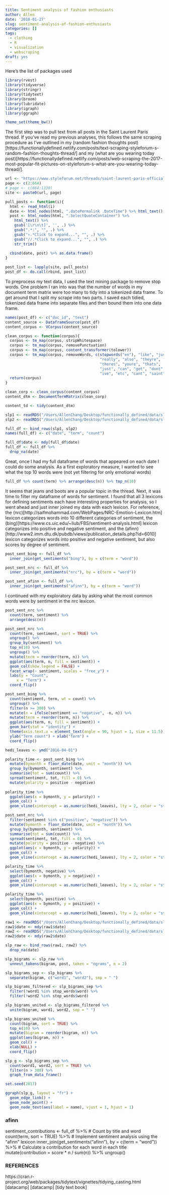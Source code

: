 ```yaml
---
title: Sentiment analysis of fashion enthusiasts
author: Allen
date: '2018-01-27'
slug: sentiment-analysis-of-fashion-enthusiasts
categories: []
tags:
  - clothing
  - R
  - visualization
  - webscraping
draft: yes
---
```


Here's the list of packages used 

```r
library(rvest)
library(tidyverse)
library(stringr)
library(tidytext)
library(broom)
library(lubridate)
library(igraph)
library(ggraph)

theme_set(theme_bw())
```

The first step was to pull text from all posts in the Saint Laurent Paris thread. If you've read my previous analyses, this follows the same scraping procedure as I've outlined in my (random fashion thoughts post)[https://functionallydefined.netlify.com/posts/text-scraping-styleforum-s-random-fashion-thoughts-thread/] and my (what are you wearing today post)[https://functionallydefined.netlify.com/posts/web-scraping-the-2017-most-popular-fit-pictures-on-styleforum-s-what-are-you-wearing-today-thread/].

```r
url <- "https://www.styleforum.net/threads/saint-laurent-paris-official-thread.317702/page-"
page <- c(2:664)
# page <- c(664:1330)
site <- paste0(url, page)

pull_posts <- function(i){
  html <- read_html(i)
  date <- html_nodes(html, ".datePermalink .DateTime") %>% html_text()
  post <- html_nodes(html, ".SelectQuoteContainer") %>%
    html_text() %>%
    gsub('[\r\n\t]', '', .) %>%
    gsub(".*:", "", .) %>% 
    gsub("↑.*Click to expand...", "", .) %>%
    gsub("//.*Click to expand...", "", .) %>%
    str_trim()
  
  cbind(date, post) %>% as.data.frame()
}

post_list <- lapply(site, pull_posts)
post_df <- do.call(rbind, post_list)
```

To preprocess my text data, I used the text mining package to remove stop words. One problem I ran into was that the number of words in my document term matrix were too many to tidy into a tokenized data frame. To get around that I split my scrape into two parts. I saved each tidied, tokenized data frame into separate files and then bound them into one data frame. 

```r
names(post_df) <- c("doc_id", "text")
content_source <- DataframeSource(post_df)
content_corpus <- VCorpus(content_source)

clean_corpus <- function(corpus){
  corpus <- tm_map(corpus, stripWhitespace)
  corpus <- tm_map(corpus, removePunctuation)
  corpus <- tm_map(corpus, content_transformer(tolower))
  corpus <- tm_map(corpus, removeWords, c(stopwords("en"), "like", "just",
                                          "really", "also", "theyre",
                                          "theres", "youre", "thats",
                                          "just", "can", "get", "dont",
                                          "ive", "etc", "cant", "saint", "black"))
  return(corpus)
}

clean_corp <- clean_corpus(content_corpus)
content_dtm <- DocumentTermMatrix(clean_corp)

content_td <- tidy(content_dtm)
```

```r
slp1 <- readRDS("/Users/AllenChang/Desktop/functionally_defined/data/slp1_td.rds")
slp2 <- readRDS("/Users/AllenChang/Desktop/functionally_defined/data/slp2_td.rds")

full_df <- bind_rows(slp1, slp2)
names(full_df) <- c("date", "term", "count")

full_df$date <- mdy(full_df$date) 
full_df <- full_df %>%
  drop_na(date)
```

Great, once I had my full dataframe of words that appeared on each date I could do some analysis. As a first exploratory measure, I wanted to see what the top 10 words were (not yet filtering for only emotional words)

```r
full_df %>% count(term) %>% arrange(desc(n)) %>% top_n(10)
```

It seems that jeans and boots are a popular topic in the thread. Next, it was time to filter my dataframe of words for sentiment. I found that all 3 lexicons for defining sentiments each have interesting properties for analysis, so I went ahead and just inner joined my data with each lexicon. For reference, the (nrc)[http://saifmohammad.com/WebPages/NRC-Emotion-Lexicon.htm] lexicon categorizes words into 10 different categories of sentiment, the (bing)[https://www.cs.uic.edu/~liub/FBS/sentiment-analysis.html] lexicon categorizes into positive and negative sentiment, and the (afinn)[http://www2.imm.dtu.dk/pubdb/views/publication_details.php?id=6010] lexicon categorizes words into positive and negative sentiment, but also scores by degree of sentiment.

```r
post_sent_bing <- full_df %>%
  inner_join(get_sentiments("bing"), by = c(term = "word"))

post_sent_nrc <- full_df %>%
  inner_join(get_sentiments("nrc"), by = c(term = "word"))

post_sent_afinn <- full_df %>%
  inner_join(get_sentiments("afinn"), by = c(term = "word"))
```

I continued with my exploratory data by asking what the most common words were by sentiment in the nrc lexicon.

```r
post_sent_nrc %>%
  count(term, sentiment) %>%
  arrange(desc(n))
```

```r
post_sent_nrc %>%
  count(term, sentiment, sort = TRUE) %>%
  ungroup() %>%
  group_by(sentiment) %>%
  top_n(10) %>%
  ungroup() %>%
  mutate(term = reorder(term, n)) %>%
  ggplot(aes(term, n, fill = sentiment)) +
  geom_col(show.legend = FALSE) +
  facet_wrap(~ sentiment, scales = "free_y") + 
  labs(y = "Count",
     x = "Term") +
  coord_flip()
```

```r
post_sent_bing %>%
  count(sentiment, term, wt = count) %>%
  ungroup() %>%
  filter(n >= 300) %>%
  mutate(n = ifelse(sentiment == "negative", -n, n)) %>%
  mutate(term = reorder(term, n)) %>%
  ggplot(aes(term, n, fill = sentiment)) +
  geom_bar(stat = "identity") +
  theme(axis.text.x = element_text(angle = 90, hjust = 1, size = 11.5)) +
  ylab("Term count") + xlab("Term") +
  coord_flip()
```

```r
hedi_leaves <- ymd("2016-04-01")

polarity_time <- post_sent_bing %>%
  mutate(bymonth = floor_date(date, unit = "month")) %>%
  group_by(bymonth, sentiment) %>%
  summarise(tot = sum(count)) %>%
  spread(sentiment, tot, fill = 0) %>%
  mutate(polarity = positive - negative)
  
polarity_time %>%
  ggplot(aes(x = bymonth, y = polarity)) +
  geom_col() +
  geom_vline(xintercept = as.numeric(hedi_leaves), lty = 2, color = "steelblue")

post_sent_nrc %>%
  filter(sentiment %in% c("positive", "negative")) %>%
  mutate(bymonth = floor_date(date, unit = "month")) %>%
  group_by(bymonth, sentiment) %>%
  summarise(tot = sum(count)) %>%
  spread(sentiment, tot, fill = 0) %>%
  mutate(polarity = positive - negative) %>%
  ggplot(aes(x = bymonth, y = polarity)) +
  geom_col() +
  geom_vline(xintercept = as.numeric(hedi_leaves), lty = 2, color = "steelblue")
```

```r
polarity_time %>% 
  select(bymonth, negative) %>%
  ggplot(aes(x = bymonth, y = negative)) +
  geom_col() +
  geom_vline(xintercept = as.numeric(hedi_leaves), lty = 2, color = "steelblue")
```

```r
polarity_time %>% 
  select(bymonth, positive) %>%
  ggplot(aes(x = bymonth, y = positive)) +
  geom_col() +
  geom_vline(xintercept = as.numeric(hedi_leaves), lty = 2, color = "steelblue")
```

```r
raw1 <- readRDS("/Users/AllenChang/Desktop/functionally_defined/data/slp_postraw1.rds")
raw1$date <- mdy(raw1$date)
raw2 <- readRDS("/Users/AllenChang/Desktop/functionally_defined/data/slp_postraw2.rds")
raw2$date <- mdy(raw2$date)

slp_raw <- bind_rows(raw1, raw2) %>%
  drop_na(date)
```

```r
slp_bigrams <- slp_raw %>%
  unnest_tokens(bigram, post, token = "ngrams", n = 2)

slp_bigrams_sep <- slp_bigrams %>%
  separate(bigram, c("word1", "word2"), sep = " ")

slp_bigrams_filtered <- slp_bigrams_sep %>%
  filter(!word1 %in% stop_words$word) %>%
  filter(!word2 %in% stop_words$word)

slp_bigrams_united <- slp_bigrams_filtered %>%
  unite(bigram, word1, word2, sep = " ")
```


```r
slp_bigrams_united %>%
  count(bigram, sort = TRUE) %>%
  top_n(10) %>%
  mutate(bigram = reorder(bigram, n)) %>%
  ggplot(aes(bigram, n)) + 
  geom_col() +
  xlab(NULL) +
  coord_flip()
```

```r
slp_g <- slp_bigrams_sep %>%
  count(word1, word2, sort = TRUE) %>%
  filter(n > 300) %>%
  graph_from_data_frame()
```


```r
set.seed(2017)

ggraph(slp_g, layout = "fr") +
  geom_edge_link() +
  geom_node_point() +
  geom_node_text(aes(label = name), vjust = 1, hjust = 1)
```


### afinn

sentiment_contributions <- full_df %>%
  # Count by title and word
  count(term, sort = TRUE) %>%
  # Implement sentiment analysis using the "afinn" lexicon
  inner_join(get_sentiments("afinn"), by = c(term = "word")) %>%
  # Calculate a contribution for each word in each title
  mutate(contribution = score * n / sum(n)) %>%
  ungroup()

### REFERENCES

https://cran.r-project.org/web/packages/tidytext/vignettes/tidying_casting.html
[datacamp]
[datacamp]
[tidy text book]